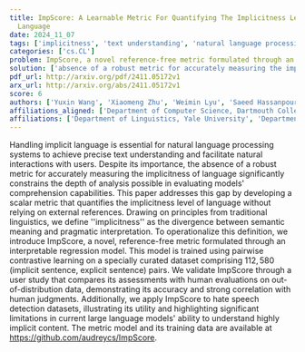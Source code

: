 ```yaml
---
title: ImpScore: A Learnable Metric For Quantifying The Implicitness Level of
  Language
date: 2024_11_07
tags: ['implicitness', 'text understanding', 'natural language processing', 'large language models', 'pairwise contrastive learning', 'implicit language', 'pragmatic interpretation', 'semantic meaning', 'scalar metric', 'hate speech detection', 'comprehension capabilities']
categories: ['cs.CL']
problem: ImpScore, a novel reference-free metric formulated through an interpretable regression model
solution: ['absence of a robust metric for accurately measuring the implicitness of language']
pdf_url: http://arxiv.org/pdf/2411.05172v1
arx_url: http://arxiv.org/abs/2411.05172v1
score: 6
authors: ['Yuxin Wang', 'Xiaomeng Zhu', 'Weimin Lyu', 'Saeed Hassanpour', 'Soroush Vosoughi']
affiliations_aligned: ['Department of Computer Science, Dartmouth College', 'Department of Linguistics, Yale University', 'Department of Computer Science, Stony Brook University', 'Department of Computer Science, Dartmouth College', 'Department of Computer Science, Dartmouth College']
affiliations: ['Department of Linguistics, Yale University', 'Department of Computer Science, Dartmouth College', 'Department of Computer Science, Stony Brook University']
---
```



Handling implicit language is essential for natural language processing
systems to achieve precise text understanding and facilitate natural
interactions with users. Despite its importance, the absence of a robust metric
for accurately measuring the implicitness of language significantly constrains
the depth of analysis possible in evaluating models' comprehension
capabilities. This paper addresses this gap by developing a scalar metric that
quantifies the implicitness level of language without relying on external
references. Drawing on principles from traditional linguistics, we define
''implicitness'' as the divergence between semantic meaning and pragmatic
interpretation. To operationalize this definition, we introduce ImpScore, a
novel, reference-free metric formulated through an interpretable regression
model. This model is trained using pairwise contrastive learning on a specially
curated dataset comprising $112,580$ (implicit sentence, explicit sentence)
pairs. We validate ImpScore through a user study that compares its assessments
with human evaluations on out-of-distribution data, demonstrating its accuracy
and strong correlation with human judgments. Additionally, we apply ImpScore to
hate speech detection datasets, illustrating its utility and highlighting
significant limitations in current large language models' ability to understand
highly implicit content. The metric model and its training data are available
at https://github.com/audreycs/ImpScore.